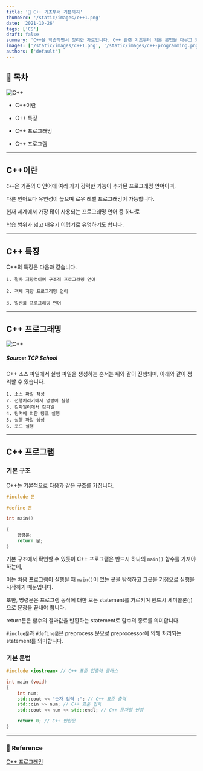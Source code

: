 ```yaml
---
title: '🤩 C++ 기초부터 기본까지'
thumbSrc: '/static/images/c++1.png'
date: '2021-10-26'
tags: ['CS']
draft: false
summary: 'C++을 학습하면서 정리한 자료입니다. C++ 관련 기초부터 기본 문법을 다루고 있습니다.'
images: ['/static/images/c++1.png', '/static/images/c++-programming.png']
authors: ['default']
---
```


## 📌 목차

![C++](/static/images/c++1.png)

- C++이란

- C++ 특징

- C++ 프로그래밍

- C++ 프로그램

---

## C++이란

`C++`은 기존의 C 언어에 여러 가지 강력한 기능이 추가된 프로그래밍 언어이며,

다른 언어보다 유연성이 높으며 로우 레벨 프로그래밍이 가능합니다.

현재 세계에서 가장 많이 사용되는 프로그래밍 언어 중 하나로

학습 범위가 넓고 배우기 어렵기로 유명하기도 합니다.

---

## C++ 특징

C++의 특징은 다음과 같습니다.

```
1. 절차 지향적이며 구조적 프로그래밍 언어

2. 객체 지향 프로그래밍 언어

3. 일반화 프로그래밍 언어
```

---

## C++ 프로그래밍

![C++](/static/images/c++-programming.png)

##### Source: TCP School

C++ 소스 파일에서 실행 파일을 생성하는 순서는 위와 같이 진행되며, 아래와 같이 정리할 수 있습니다.

```
1. 소스 파일 작성
2. 선행처리기에서 명령어 실행
3. 컴파일러에서 컴파일
4. 링커에 의한 링크 실행
5. 실행 파일 생성
6. 코드 실행
```

---

## C++ 프로그램

### 기본 구조

C++는 기본적으로 다음과 같은 구조를 가집니다.

```cpp
#include 문

#define 문

int main()

{
    명령문;
    return 문;
}
```

기본 구조에서 확인할 수 있듯이 C++ 프로그램은 반드시 하나의 `main()` 함수를 가져야 하는데,

이는 처음 프로그램이 실행될 때 `main()`이 있는 곳을 탐색하고 그곳을 기점으로 실행을 시작하기 때문입니다.

또한, 명령문은 프로그램 동작에 대한 모든 statement를 가르키며 반드시 세미콜론(;)으로 문장을 끝내야 합니다.

return문은 함수의 결과값을 반환하는 statement로 함수의 종료를 의미합니다.

`#inclue문`과 `#define문`은 preprocess 문으로 preprocessor에 의해 처리되는 statement를 의미합니다.

### 기본 문법

```cpp
#include <iostream> // C++ 표준 입출력 클래스

int main (void)
{
    int num;
    std::cout << "숫자 입력 :"; // C++ 표준 출력
    std::cin >> num; // C++ 표준 입력
    std::cout << num << std::endl; // C++ 문자열 변경

    return 0; // C++ 반환문
}
```

---

### 🔗 Reference

[C++ 프로그래밍](http://tcpschool.com/cpp/cpp_intro_programming)
